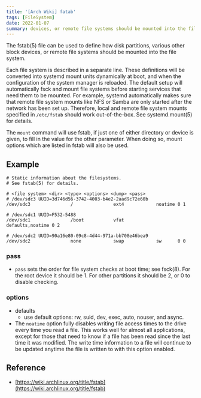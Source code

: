 ```yaml
---
title: '[Arch Wiki] fatab'
tags: [FileSystem]
date: 2022-01-07
summary: devices, or remote file systems should be mounted into the file system.
---
```


The fstab(5) file can be used to define how disk partitions, various other block
devices, or remote file systems should be mounted into the file system.

Each file system is described in a separate line. These definitions will be
converted into systemd mount units dynamically at boot, and when the
configuration of the system manager is reloaded. The default setup will
automatically fsck and mount file systems before starting services that need
them to be mounted. For example, systemd automatically makes sure that remote
file system mounts like NFS or Samba are only started after the network has been
set up. Therefore, local and remote file system mounts specified in `/etc/fstab`
should work out-of-the-box. See systemd.mount(5) for details.

The `mount` command will use fstab, if just one of either directory or device is
given, to fill in the value for the other parameter. When doing so, mount
options which are listed in fstab will also be used.

## Example

```
# Static information about the filesystems.
# See fstab(5) for details.

# <file system> <dir> <type> <options> <dump> <pass>
# /dev/sdc3 UUID=3d746d56-3742-4003-b4e2-2aad9c72e60b
/dev/sdc3               /               ext4            noatime 0 1

# /dev/sdc1 UUID=F532-5488
/dev/sdc1               /boot           vfat            defaults,noatime 0 2

# /dev/sdc2 UUID=90a16e80-09c8-4d44-971a-bb708e46bea9
/dev/sdc2               none            swap            sw      0 0
```

### pass

- `pass` sets the order for file system checks at boot time; see fsck(8). For the root device it should be 1. For other partitions it should be 2, or 0 to disable checking.

### options

- defaults
  - use default options: rw, suid, dev, exec, auto, nouser, and async.
- The `noatime` option fully disables writing file access times to the drive every time you read a file. This works well for almost all applications, except for those that need to know if a file has been read since the last time it was modified. The write time information to a file will continue to be updated anytime the file is written to with this option enabled.

## Reference

- [https://wiki.archlinux.org/title/fstab](https://wiki.archlinux.org/title/fstab)

